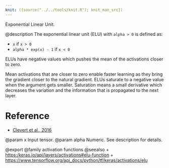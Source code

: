 ```yaml
---
knit: ({source("../../tools/knit.R"); knit_man_src})
---
```

Exponential Linear Unit.

@description
The exponential linear unit (ELU) with `alpha > 0` is defined as:

- `x` if `x > 0`
- `alpha * exp(x) - 1` if `x < 0`

ELUs have negative values which pushes the mean of the activations
closer to zero.

Mean activations that are closer to zero enable faster learning as they
bring the gradient closer to the natural gradient.
ELUs saturate to a negative value when the argument gets smaller.
Saturation means a small derivative which decreases the variation
and the information that is propagated to the next layer.

# Reference
- [Clevert et al., 2016](https://arxiv.org/abs/1511.07289)

@param x Input tensor.
@param alpha Numeric. See description for details.

@export
@family activation functions
@seealso
+ <https:/keras.io/api/layers/activations#elu-function>
+ <https://www.tensorflow.org/api_docs/python/tf/keras/activations/elu>
